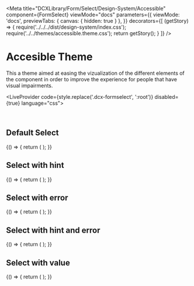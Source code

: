 
<Meta
  title="DCXLibrary/Form/Select/Design-System/Accessible"
  component={FormSelect}
  viewMode="docs"
  parameters={{
    viewMode: 'docs',
    previewTabs: { 
      canvas: { hidden: true } 
     },
  }}
  decorators={[
    (getStory) => {
      require('../../../dist/design-system/index.css');
      require('../../themes/accessible.theme.css');
      return getStory();
    }
  ]}
/>

# Accesible Theme

This a theme aimed at easing the vizualization of the different elements of the component in order to improve the experience for people that have visual impairments.

<LiveProvider code={style.replace('.dcx-formselect', ':root')} disabled={true} language="css">
  <LiveEditor className="liveEditor" aria-label="editor" />
</LiveProvider>

<br />


## Default Select

<Canvas>
  <Story name="Default">
    {() => {
      return (
        <FormSelect
          label="My label"
          options={['Option 1', 'Option 2']}
          nullOption="Select an option..."
        />
      );
    }}
  </Story>
</Canvas>

## Select with hint

<Canvas>
  <Story name="Hint">
    {() => {
      return (
        <FormSelect
          label="My label"
          options={['Option 1', 'Option 2']}
          nullOption="Select an option..."
          hint={{
            text: 'This is and example of hintText/description of what we need from you',
          }}
        />
      );
    }}
  </Story>
</Canvas>

## Select with error

<Canvas>
  <Story name="Error">
    {() => {
      return (
        <FormSelect
          label="My label"
          options={['Option 1', 'Option 2']}
          nullOption="Select an option..."
          errorMessage="Some error"
        />
      );
    }}
  </Story>
</Canvas>

## Select with hint and error

<Canvas>
  <Story name="Hint Error">
    {() => {
      return (
        <FormSelect
          label="My label"
          options={['Option 1', 'Option 2']}
          nullOption="Select an option..."
          hint={{
            text: 'This is and example of hintText/description of what we need from you',
          }}
          errorMessage="Some error"
        />
      );
    }}
  </Story>
</Canvas>

## Select with value

<Canvas>
  <Story name="With Value">
    {() => {
      return (
        <FormSelect
          label="My label"
          options={['Option 1', 'Option 2']}
          nullOption="Select an option..."
          value="Option 1"
        />
      );
    }}
  </Story>
</Canvas>

<Props of={FormSelect} />
